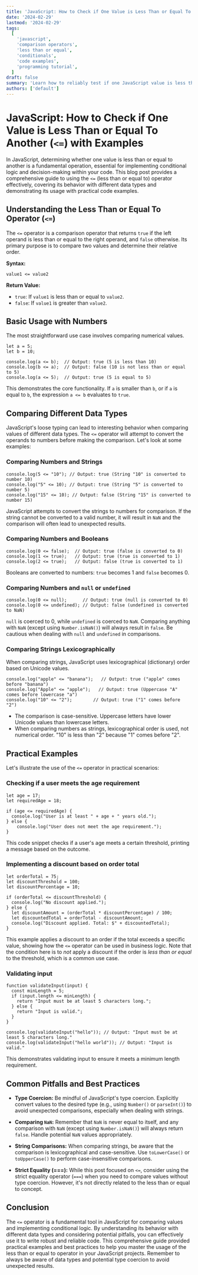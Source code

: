 ```yaml
---
title: 'JavaScript: How to Check if One Value is Less Than or Equal To Another (<=) with Examples'
date: '2024-02-29'
lastmod: '2024-02-29'
tags:
  [
    'javascript',
    'comparison operators',
    'less than or equal',
    'conditionals',
    'code examples',
    'programming tutorial',
  ]
draft: false
summary: 'Learn how to reliably test if one JavaScript value is less than or equal to another using the <= operator. This comprehensive guide covers various data types, edge cases, and practical code examples to enhance your understanding.'
authors: ['default']
---
```


# JavaScript: How to Check if One Value is Less Than or Equal To Another (`<=`) with Examples

In JavaScript, determining whether one value is less than or equal to another is a fundamental operation, essential for implementing conditional logic and decision-making within your code. This blog post provides a comprehensive guide to using the `<=` (less than or equal to) operator effectively, covering its behavior with different data types and demonstrating its usage with practical code examples.

## Understanding the Less Than or Equal To Operator (`<=`)

The `<=` operator is a comparison operator that returns `true` if the left operand is less than or equal to the right operand, and `false` otherwise. Its primary purpose is to compare two values and determine their relative order.

**Syntax:**

```plaintext
value1 <= value2
```

**Return Value:**

- `true`: If `value1` is less than or equal to `value2`.
- `false`: If `value1` is greater than `value2`.

## Basic Usage with Numbers

The most straightforward use case involves comparing numerical values.

```plaintext
let a = 5;
let b = 10;

console.log(a <= b);  // Output: true (5 is less than 10)
console.log(b <= a);  // Output: false (10 is not less than or equal to 5)
console.log(a <= 5);  // Output: true (5 is equal to 5)
```

This demonstrates the core functionality. If `a` is smaller than `b`, or if `a` is equal to `b`, the expression `a <= b` evaluates to `true`.

## Comparing Different Data Types

JavaScript's loose typing can lead to interesting behavior when comparing values of different data types. The `<=` operator will attempt to convert the operands to numbers before making the comparison. Let's look at some examples:

### Comparing Numbers and Strings

```plaintext
console.log(5 <= "10"); // Output: true (String "10" is converted to number 10)
console.log("5" <= 10); // Output: true (String "5" is converted to number 5)
console.log("15" <= 10); // Output: false (String "15" is converted to number 15)
```

JavaScript attempts to convert the strings to numbers for comparison. If the string cannot be converted to a valid number, it will result in `NaN` and the comparison will often lead to unexpected results.

### Comparing Numbers and Booleans

```plaintext
console.log(0 <= false);  // Output: true (false is converted to 0)
console.log(1 <= true);   // Output: true (true is converted to 1)
console.log(2 <= true);   // Output: false (true is converted to 1)
```

Booleans are converted to numbers: `true` becomes 1 and `false` becomes 0.

### Comparing Numbers and `null` or `undefined`

```plaintext
console.log(0 <= null);      // Output: true (null is converted to 0)
console.log(0 <= undefined); // Output: false (undefined is converted to NaN)
```

`null` is coerced to 0, while `undefined` is coerced to `NaN`. Comparing anything with `NaN` (except using `Number.isNaN()`) will always result in `false`. Be cautious when dealing with `null` and `undefined` in comparisons.

### Comparing Strings Lexicographically

When comparing strings, JavaScript uses lexicographical (dictionary) order based on Unicode values.

```plaintext
console.log("apple" <= "banana");   // Output: true ("apple" comes before "banana")
console.log("Apple" <= "apple");   // Output: true (Uppercase "A" comes before lowercase "a")
console.log("10" <= "2");        // Output: true ("1" comes before "2")
```

- The comparison is case-sensitive. Uppercase letters have lower Unicode values than lowercase letters.
- When comparing numbers as strings, lexicographical order is used, not numerical order. "10" is less than "2" because "1" comes before "2".

## Practical Examples

Let's illustrate the use of the `<=` operator in practical scenarios:

### Checking if a user meets the age requirement

```plaintext
let age = 17;
let requiredAge = 18;

if (age <= requiredAge) {
  console.log("User is at least " + age + " years old.");
} else {
    console.log("User does not meet the age requirement.");
}
```

This code snippet checks if a user's age meets a certain threshold, printing a message based on the outcome.

### Implementing a discount based on order total

```plaintext
let orderTotal = 75;
let discountThreshold = 100;
let discountPercentage = 10;

if (orderTotal <= discountThreshold) {
  console.log("No discount applied.");
} else {
  let discountAmount = (orderTotal * discountPercentage) / 100;
  let discountedTotal = orderTotal - discountAmount;
  console.log("Discount applied. Total: $" + discountedTotal);
}
```

This example applies a discount to an order if the total exceeds a specific value, showing how the `<=` operator can be used in business logic. Note that the condition here is to _not_ apply a discount if the order is _less than or equal_ to the threshold, which is a common use case.

### Validating input

```plaintext
function validateInput(input) {
  const minLength = 5;
  if (input.length <= minLength) {
    return "Input must be at least 5 characters long.";
  } else {
    return "Input is valid.";
  }
}

console.log(validateInput("hello")); // Output: "Input must be at least 5 characters long."
console.log(validateInput("hello world")); // Output: "Input is valid."
```

This demonstrates validating input to ensure it meets a minimum length requirement.

## Common Pitfalls and Best Practices

- **Type Coercion:** Be mindful of JavaScript's type coercion. Explicitly convert values to the desired type (e.g., using `Number()` or `parseInt()`) to avoid unexpected comparisons, especially when dealing with strings.

- **Comparing `NaN`:** Remember that `NaN` is never equal to itself, and any comparison with `NaN` (except using `Number.isNaN()`) will always return `false`. Handle potential `NaN` values appropriately.

- **String Comparisons:** When comparing strings, be aware that the comparison is lexicographical and case-sensitive. Use `toLowerCase()` or `toUpperCase()` to perform case-insensitive comparisons.

- **Strict Equality (===):** While this post focused on `<=`, consider using the strict equality operator (`===`) when you need to compare values without type coercion. However, it's not directly related to the less than or equal to concept.

## Conclusion

The `<=` operator is a fundamental tool in JavaScript for comparing values and implementing conditional logic. By understanding its behavior with different data types and considering potential pitfalls, you can effectively use it to write robust and reliable code. This comprehensive guide provided practical examples and best practices to help you master the usage of the less than or equal to operator in your JavaScript projects. Remember to always be aware of data types and potential type coercion to avoid unexpected results.

